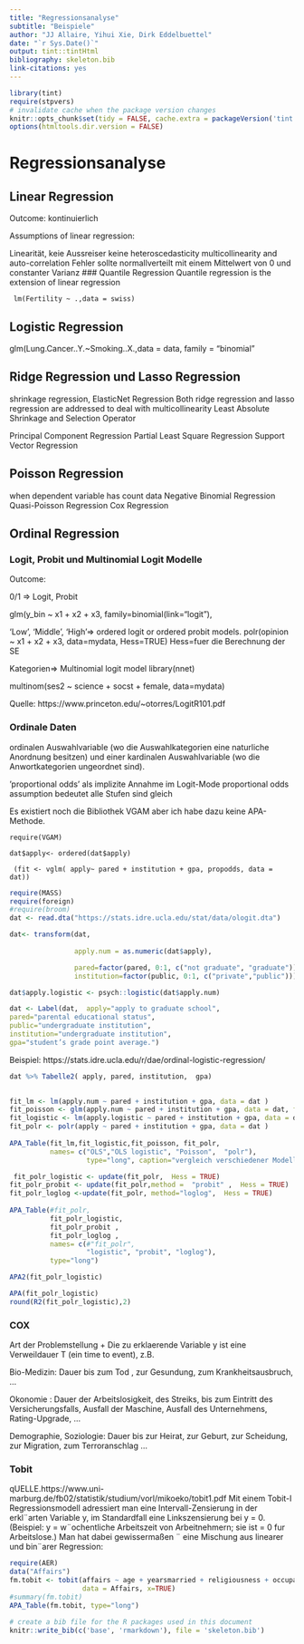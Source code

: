 ```yaml
---
title: "Regressionsanalyse"
subtitle: "Beispiele"
author: "JJ Allaire, Yihui Xie, Dirk Eddelbuettel"
date: "`r Sys.Date()`"
output: tint::tintHtml
bibliography: skeleton.bib
link-citations: yes
---
```


```r
library(tint)
require(stpvers)
# invalidate cache when the package version changes
knitr::opts_chunk$set(tidy = FALSE, cache.extra = packageVersion('tint'))
options(htmltools.dir.version = FALSE)
```



# Regressionsanalyse


## Linear Regression
Outcome: kontinuierlich

Assumptions of linear regression: 

Linearität, keie Aussreiser
keine heteroscedasticity multicollinearity and auto-correlation
Fehler sollte normallverteilt mit einem Mittelwert von 0 und constanter Varianz
### Quantile Regression
Quantile regression is the extension of linear regression
```
 lm(Fertility ~ .,data = swiss)
```


## Logistic Regression
glm(Lung.Cancer..Y.~Smoking..X.,data = data, family = “binomial”


## Ridge Regression und Lasso Regression
shrinkage regression, ElasticNet Regression
Both ridge regression and lasso regression are addressed to deal with multicollinearity
Least Absolute Shrinkage and Selection Operator



Principal Component Regression
Partial Least Square Regression
Support Vector Regression

## Poisson Regression

when dependent variable has count data
Negative Binomial Regression
Quasi-Poisson Regression
Cox Regression


## Ordinal Regression
### Logit, Probit und Multinomial Logit Modelle

Outcome:

0/1 => Logit, Probit

glm(y_bin ~ x1 + x2 + x3, family=binomial(link="logit"),

‘Low’, ‘Middle’, ‘High’=>  ordered logit or ordered probit models.
polr(opinion ~ x1 + x2 + x3, data=mydata, Hess=TRUE)
Hess=fuer die Berechnung der SE


Kategorien=> Multinomial logit model
library(nnet)

 multinom(ses2 ~ science + socst + female, data=mydata)



Quelle: https://www.princeton.edu/~otorres/LogitR101.pdf


### Ordinale Daten


 

ordinalen Auswahlvariable (wo die Auswahlkategorien
eine naturliche Anordnung besitzen) und einer kardinalen Auswahlvariable (wo die Anwortkategorien ungeordnet sind).

’proportional odds’ als implizite Annahme im Logit-Mode
proportional odds assumption bedeutet alle Stufen sind gleich



Es existiert noch die Bibliothek VGAM aber ich habe dazu keine APA-Methode.

```
require(VGAM)
 
dat$apply<- ordered(dat$apply)
 
 (fit <- vglm( apply~ pared + institution + gpa, propodds, data = dat))

```


```r
require(MASS)
require(foreign)
#require(broom)
dat <- read.dta("https://stats.idre.ucla.edu/stat/data/ologit.dta")

dat<- transform(dat,
                
                apply.num = as.numeric(dat$apply),

                pared=factor(pared, 0:1, c("not graduate", "graduate")),
                institution=factor(public, 0:1, c("private","public")))

dat$apply.logistic <- psych::logistic(dat$apply.num) 

dat <- Label(dat,  apply="apply to graduate school",
pared="parental educational status",
public="undergraduate institution",
institution="undergraduate institution",
gpa="student’s grade point average.")


```


Beispiel:  https://stats.idre.ucla.edu/r/dae/ordinal-logistic-regression/


```r
dat %>% Tabelle2( apply, pared, institution,  gpa)
 
```



```r

fit_lm <- lm(apply.num ~ pared + institution + gpa, data = dat )
fit_poisson <- glm(apply.num ~ pared + institution + gpa, data = dat, family = poisson)
fit_logistic <- lm(apply.logistic ~ pared + institution + gpa, data = dat )
fit_polr <- polr(apply ~ pared + institution + gpa, data = dat )
 
APA_Table(fit_lm,fit_logistic,fit_poisson, fit_polr,
          names= c("OLS","OLS logistic", "Poisson",  "polr"),
                   type="long", caption="vergleich verschiedener Modell")
```

 
 
 
 
 
 
 
```r
 fit_polr_logistic <- update(fit_polr,  Hess = TRUE) 
fit_polr_probit <- update(fit_polr,method =  "probit" ,  Hess = TRUE) 
fit_polr_loglog <-update(fit_polr, method="loglog",  Hess = TRUE) 
 
APA_Table(#fit_polr,
          fit_polr_logistic,
          fit_polr_probit ,
          fit_polr_loglog ,
          names= c(#"fit_polr",
                   "logistic", "probit", "loglog"),
          type="long")


```

```r

APA2(fit_polr_logistic)


```



```r

APA(fit_polr_logistic)
round(R2(fit_polr_logistic),2)

```
 
 
### COX

Art der Problemstellung
 + Die zu erklaerende Variable y ist eine Verweildauer T (ein time to event), z.B.
 
  Bio-Medizin: Dauer bis zum Tod , zur Gesundung, zum Krankheitsausbruch, ...
  
  Okonomie : Dauer der Arbeitslosigkeit, des Streiks, bis zum Eintritt des Versicherungsfalls, Ausfall der Maschine, Ausfall des Unternehmens, Rating-Upgrade, ...

 Demographie, Soziologie: Dauer bis zur Heirat, zur Geburt, zur Scheidung, zur Migration, zum Terroranschlag ...
 
### Tobit
 
 qUELLE.https://www.uni-marburg.de/fb02/statistik/studium/vorl/mikoeko/tobit1.pdf
 Mit einem Tobit-I Regressionsmodell adressiert man eine Intervall-Zensierung in der erkl¨arten
Variable y, im Standardfall eine Linkszensierung bei y = 0. (Beispiel: y = w¨ochentliche
Arbeitszeit von Arbeitnehmern; sie ist = 0 fur Arbeitslose.) Man hat dabei gewissermaßen ¨
eine Mischung aus linearer und bin¨arer Regression:
 
```r
require(AER)
data("Affairs")
fm.tobit <- tobit(affairs ~ age + yearsmarried + religiousness + occupation + rating,
                  data = Affairs, x=TRUE)
#summary(fm.tobit)
APA_Table(fm.tobit, type="long")
```
 
 
 

```r
# create a bib file for the R packages used in this document
knitr::write_bib(c('base', 'rmarkdown'), file = 'skeleton.bib')
```
